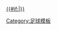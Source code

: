 [[2010/11賽季歐洲冠軍聯賽#附加賽|{{#if:{{{dc|}}}|{{nowrap|-{zh:歐聯;zh-hans:欧冠;zh-hant:歐聯;zh-cn:欧冠;}-2010/11賽季}}}} {{nowrap|附加賽}}]]<!--
--><noinclude>[[Category:足球模板]]

</noinclude>